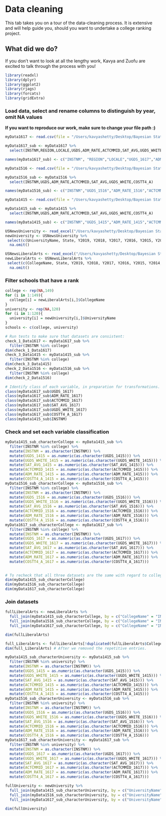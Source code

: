 # Data cleaning

This tab takes you on a tour of the data-cleaning process. It is extensive and will help guide you, should you want to undertake a college ranking project.

## What **did** we do?

If you don't want to look at all the lengthy work, Kavya and Zuofu are excited to talk through the process with you!

```r
library(readxl)
library(dplyr)
library(ggplot2)
library(rjags)
library(forcats)
library(gridExtra)
```

### Load data, select and rename columns to distinguish by year, omit NA values

**If you want to reproduce our work, make sure to change your file path :)**
```r
myData1617 <- read.csv(file = "/Users/kavyashetty/Desktop/Bayesian Stats/MERGED2016_17_PP.csv")

myData1617_sub <- myData1617 %>%
  select(INSTNM,REGION,LOCALE,UGDS,ADM_RATE,ACTCMMID,SAT_AVG,UGDS_WHITE,COSTT4_A)
```

```r
names(myData1617_sub) <- c("INSTNM", "REGION","LOCALE","UGDS_1617","ADM_RATE_1617","ACTCMMID_1617","SAT_AVG_1617","UGDS_WHITE_1617","COSTT4_A_1617")
```


```r
myData1516 <- read.csv(file = "/Users/kavyashetty/Desktop/Bayesian Stats/MERGED2015_16_PP.csv")

myData1516_sub <- myData1516 %>%
  select(INSTNM,UGDS,ADM_RATE,ACTCMMID,SAT_AVG,UGDS_WHITE,COSTT4_A)
```

```r
names(myData1516_sub) <- c("INSTNM","UGDS_1516","ADM_RATE_1516","ACTCMMID_1516","SAT_AVG_1516","UGDS_WHITE_1516","COSTT4_A_1516")
```

```r
myData1415 <- read.csv(file = "/Users/kavyashetty/Desktop/Bayesian Stats/MERGED2014_15_PP.csv")

myData1415_sub <- myData1415 %>%
  select(INSTNM,UGDS,ADM_RATE,ACTCMMID,SAT_AVG,UGDS_WHITE,COSTT4_A)
```

```r
names(myData1415_sub) <- c("INSTNM","UGDS_1415","ADM_RATE_1415","ACTCMMID_1415","SAT_AVG_1415","UGDS_WHITE_1415","COSTT4_A_1415")
```

```r
USNewsUniversity <- read_excel("/Users/kavyashetty/Desktop/Bayesian Stats/USNewsUniversity.xlsx")
newUniversity <- USNewsUniversity %>%
 select(c(UniversityName, State, Y2019, Y2018, Y2017, Y2016, Y2015, Y2014, Y2013, Y2012)) %>%
  na.omit()
```

```r
USNewsLiberalArts <- read_excel("/Users/kavyashetty/Desktop/Bayesian Stats/USNewsLiberalArts.xlsx")
newLiberalArts <- USNewsLiberalArts %>%
 select(c(CollegeName, State, Y2019, Y2018, Y2017, Y2016, Y2015, Y2014, Y2013, Y2012)) %>%
  na.omit()
```

### Filter schools that have a rank

```r
college <- rep(NA,149)
for (i in 1:149){
  college[i] = newLiberalArts[i,]$CollegeName
}
university <- rep(NA,120)
for (i in 1:120){
  university[i] = newUniversity[i,]$UniversityName
}
schools <- c(college, university)
```

```r
# Run tests to make sure that datasets are consistent:
check_1_Data1617 <- myData1617_sub %>% 
  filter(INSTNM %in% college)
dim(check_1_Data1617)
check_3_Data1415 <- myData1415_sub %>%
  filter(INSTNM %in% college)
dim(check_3_Data1415)
check_2_Data1516 <- myData1516_sub %>%
  filter(INSTNM %in% college)
dim(check_2_Data1516)
```

```r
# Identify class of each variable, in preparation for transformations.
class(myData1617_sub$UGDS_1617)
class(myData1617_sub$ADM_RATE_1617)
class(myData1617_sub$ACTCMMID_1617)
class(myData1617_sub$SAT_AVG_1617)
class(myData1617_sub$UGDS_WHITE_1617)
class(myData1617_sub$COSTT4_A_1617)
class(myData1415_sub$INSTNM)
```

### Check and set each variable classification
```r
myData1415_sub_characterCollege <- myData1415_sub %>%
  filter(INSTNM %in% college) %>%
  mutate(INSTNM = as.character(INSTNM)) %>%
  mutate(UGDS_1415 = as.numeric(as.character(UGDS_1415))) %>%
  mutate(UGDS_WHITE_1415 = as.numeric(as.character(UGDS_WHITE_1415))) %>%
  mutate(SAT_AVG_1415 = as.numeric(as.character(SAT_AVG_1415))) %>%
  mutate(ACTCMMID_1415 = as.numeric(as.character(ACTCMMID_1415))) %>%
  mutate(ADM_RATE_1415 = as.numeric(as.character(ADM_RATE_1415))) %>%
  mutate(COSTT4_A_1415 = as.numeric(as.character(COSTT4_A_1415)))
myData1516_sub_characterCollege <- myData1516_sub %>%
  filter(INSTNM %in% college) %>%
  mutate(INSTNM = as.character(INSTNM)) %>%
  mutate(UGDS_1516 = as.numeric(as.character(UGDS_1516))) %>%
  mutate(UGDS_WHITE_1516 = as.numeric(as.character(UGDS_WHITE_1516))) %>%
  mutate(SAT_AVG_1516 = as.numeric(as.character(SAT_AVG_1516))) %>%
  mutate(ACTCMMID_1516 = as.numeric(as.character(ACTCMMID_1516))) %>%
  mutate(ADM_RATE_1516 = as.numeric(as.character(ADM_RATE_1516))) %>%
  mutate(COSTT4_A_1516 = as.numeric(as.character(COSTT4_A_1516)))
myData1617_sub_characterCollege <- myData1617_sub %>%
  filter(INSTNM %in% college) %>%
  mutate(INSTNM = as.character(INSTNM)) %>%
  mutate(UGDS_1617 = as.numeric(as.character(UGDS_1617))) %>%
  mutate(UGDS_WHITE_1617 = as.numeric(as.character(UGDS_WHITE_1617))) %>%
  mutate(SAT_AVG_1617 = as.numeric(as.character(SAT_AVG_1617))) %>%
  mutate(ACTCMMID_1617 = as.numeric(as.character(ACTCMMID_1617))) %>%
  mutate(ADM_RATE_1617 = as.numeric(as.character(ADM_RATE_1617))) %>%
  mutate(COSTT4_A_1617 = as.numeric(as.character(COSTT4_A_1617)))
  
```

```r
# To recheck that all three datasets are the same with regard to college names.
dim(myData1415_sub_characterCollege) 
dim(myData1516_sub_characterCollege)
dim(myData1617_sub_characterCollege)
```

### Join datasets

```r
fullLiberalArts <- newLiberalArts %>%
  full_join(myData1415_sub_characterCollege, by = c("CollegeName" = "INSTNM")) %>%
  full_join(myData1516_sub_characterCollege, by = c("CollegeName" = "INSTNM")) %>%
  full_join(myData1617_sub_characterCollege, by = c("CollegeName" = "INSTNM")) 

dim(fullLiberalArts)

full_LiberalArts <- fullLiberalArts[!duplicated(fullLiberalArts$CollegeName), ]
dim(full_LiberalArts) # After we removed the repetitive entries.
```

```r
myData1415_sub_characterUniversity <- myData1415_sub %>%
  filter(INSTNM %in% university) %>%
  mutate(INSTNM = as.character(INSTNM)) %>%
  mutate(UGDS_1415 = as.numeric(as.character(UGDS_1415))) %>%
  mutate(UGDS_WHITE_1415 = as.numeric(as.character(UGDS_WHITE_1415))) %>%
  mutate(SAT_AVG_1415 = as.numeric(as.character(SAT_AVG_1415))) %>%
  mutate(ACTCMMID_1415 = as.numeric(as.character(ACTCMMID_1415))) %>%
  mutate(ADM_RATE_1415 = as.numeric(as.character(ADM_RATE_1415))) %>%
  mutate(COSTT4_A_1415 = as.numeric(as.character(COSTT4_A_1415)))
myData1516_sub_characterUniversity <- myData1516_sub %>%
  filter(INSTNM %in% university) %>%
  mutate(INSTNM = as.character(INSTNM)) %>%
  mutate(UGDS_1516 = as.numeric(as.character(UGDS_1516))) %>%
  mutate(UGDS_WHITE_1516 = as.numeric(as.character(UGDS_WHITE_1516))) %>%
  mutate(SAT_AVG_1516 = as.numeric(as.character(SAT_AVG_1516))) %>%
  mutate(ACTCMMID_1516 = as.numeric(as.character(ACTCMMID_1516))) %>%
  mutate(ADM_RATE_1516 = as.numeric(as.character(ADM_RATE_1516))) %>%
  mutate(COSTT4_A_1516 = as.numeric(as.character(COSTT4_A_1516)))
myData1617_sub_characterUniversity <- myData1617_sub %>%
  filter(INSTNM %in% university) %>%
  mutate(INSTNM = as.character(INSTNM)) %>%
  mutate(UGDS_1617 = as.numeric(as.character(UGDS_1617))) %>%
  mutate(UGDS_WHITE_1617 = as.numeric(as.character(UGDS_WHITE_1617))) %>%
  mutate(SAT_AVG_1617 = as.numeric(as.character(SAT_AVG_1617))) %>%
  mutate(ACTCMMID_1617 = as.numeric(as.character(ACTCMMID_1617))) %>%
  mutate(ADM_RATE_1617 = as.numeric(as.character(ADM_RATE_1617))) %>%
  mutate(COSTT4_A_1617 = as.numeric(as.character(COSTT4_A_1617)))
```

```r
fullUniversity <- newUniversity %>%
  full_join(myData1415_sub_characterUniversity, by = c("UniversityName" = "INSTNM")) %>%
  full_join(myData1516_sub_characterUniversity, by = c("UniversityName" = "INSTNM")) %>%
  full_join(myData1617_sub_characterUniversity, by = c("UniversityName" = "INSTNM"))

dim(fullUniversity)

```